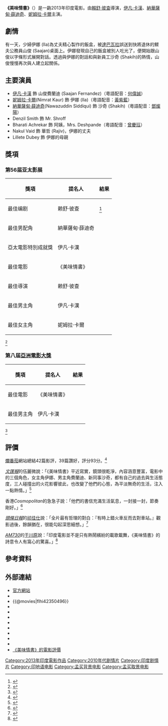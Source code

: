 {{noteTA
|1=zh-hk:山俊; zh-tw:薩揚;
|2=zh-hk:費蘭迪; zh-tw:佛南德斯;
|3=zh-hk:伊娜; zh-tw:伊拉;
|4=zh-hk:沙奇; zh-tw:謝克;
|5=zh-hk:華哲; zh-tw:拉吉;
}}
{{Infobox Film
| color                 =
| name                  = 美味情書
| original_name         = The Lunchbox
| image                 = The Lunchbox poster.jpg
| caption               = 
| director              = [[賴舒·彼查|賴舒·彼查]]
| producer              = Arun Rangachari<br />Anurag Kashyap<br />Guneet Monga
| producer_2            = 
| writer                = [[賴舒·彼查|賴舒·彼查]]
| screenplay            = 
| story                 = 
| based_on              = 
| narrator              = 
| production_supervisor = 
| starring              = [[伊凡·卡漢|伊凡·卡漢]]、[[納華薩甸·薛迪奇|納華薩甸·薛迪奇]]、[[妮姆拉·卡爾|妮姆拉·卡爾]]
| sec-title             = 
| endtheme              = 
| music                 = Max Richter
| cinematography        = Michael Simmonds
| editing               = John F. Lyons
| studio                = DAR Motion Pictures<br />UTV Motion Pictures<br />Dharma Productions<br />Sikhya Entertainment<br />NFDC
| distributor           = UTV Motion Pictures (印度)<br />Sony Pictures Classics (國際)
| released              = 2013年5月19日 (康城影展)<br />2013年9月20日(印度)<br />2014年3月6日(香港)
| issue date            = 
| runtime               = 105分鐘
| country               = 印度
| language              = 英語、印地语
| website               =
| budget                = 1百60萬美元
| gross                 = 
| imdb_id               = tt2350496
|cn_name                = 午餐盒
|hk_name                = 美味情書
|tw_name                = 美味情書
|}}
'''《美味情書》'''（{{lang-en|'''''The Lunchbox'''''}}）是一齣2013年印度電影。由[[賴舒·彼查|賴舒·彼查]]導演，[[伊凡·卡漢|伊凡·卡漢]]、[[納華薩甸·薛迪奇|納華薩甸·薛迪奇]]、[[妮姆拉·卡爾|妮姆拉·卡爾]]主演。

==劇情==
有一天，少婦伊娜 (Ila)為丈夫精心製作的飯盒，被[[達巴瓦拉|達巴瓦拉]]誤送到快將退休的鰥夫公務員山俊 (Saajan)桌面上。伊娜發現自己的飯盒被別人吃光了，便開始跟山俊以字條形式展開對話。透過與伊娜的對話和與新員工沙奇 (Shakih)的熱情，山俊慢慢再次與人建立起關係。

==主要演員==
*[[伊凡·卡漢|伊凡·卡漢]] 飾 山俊費蘭迪 (Saajan Fernandez)（粵語配音：[[何偉誠|何偉誠]]）
*[[妮姆拉·卡爾|妮姆拉·卡爾]](Nimrat Kaur) 飾 伊娜 (Ila)（粵語配音：[[黃紫藍|黃紫藍]]）
*[[納華薩甸·薛迪奇|納華薩甸·薛迪奇]](Nawazuddin Siddiqui) 飾 沙奇 (Shakih)（粵語配音：[[鄧燦陽|鄧燦陽]]）
*Denzil Smith 飾 Mr. Shroff
*Bharati Achrekar 飾 阿姨，Mrs. Deshpande（粵語配音：[[曾慶珏|曾慶珏]]）
*Nakul Vaid 飾 華哲 (Rajiv)，伊娜的丈夫
*Lillete Dubey 飾 伊娜的母親

==獎項==
===第56届亚太影展===
{| class="wikitable"
|-
! 獎項 !! 提名人 !! 結果
|-
| 最佳编剧 || 赖舒·彼查 || {{won}}<ref>{{cite newspaper|title=印度导演《美味情书》最佳编剧獎|url=http://www.zaobao.com.sg/realtime/china/story20131215-288569#sthash.lbX7kQvo.dpuf|author=沈泽玮|newspaper=''[[聯合早報|聯合早報]]''|date=2013年12月15日|accessdate=2014年3月17日|archive-date=2019年10月14日|archive-url=https://web.archive.org/web/20191014160254/https://www.zaobao.com.sg/realtime/china/story20131215-288569#sthash.lbX7kQvo.dpuf|dead-url=no}}</ref>
|-
|最佳男配角|| 納華薩甸·薛迪奇 || {{won}}
|-
| 亞太電影特別成就獎 || 伊凡·卡漢 || {{won}}
|-
| 最佳電影 || 《美味情書》 || {{nom}}
|-
| 最佳導演 || 赖舒·彼查 || {{nom}}
|-
| 最佳男主角 || 伊凡·卡漢 || {{nom}}
|-
| 最佳女主角 || 妮姆拉·卡爾 || {{nom}}
|}<ref>{{cite web|url=http://hk.movies.yahoo.net/minisite/page/2013apff/2013apfflist|title=第56屆亞太影展得獎名單|accessdate=2014年3月17日|publisher=''[[雅虎香港|雅虎香港]]''|archive-date=2014年3月17日|archive-url=https://web.archive.org/web/20140317135127/http://hk.movies.yahoo.net/minisite/page/2013apff/2013apfflist|dead-url=no}}</ref>

===第八届[[亞洲電影大獎|亞洲電影大獎]]===
{| class="wikitable"
|-
! 獎項 !! 提名人 !! 結果
|-
| 最佳電影 || 《美味情書》 || {{nom}}
|-
| 最佳男主角 || 伊凡·卡漢 || {{won}}
|}<ref>{{cite web|url=http://paper.wenweipo.com/2014/02/12/EN1402120027.htm|title=第八屆亞洲電影大獎部分提名名單|accessdate=2014年2月12日|publisher=''[[文汇报_(香港)|文匯報]]''|archive-date=2019年7月20日|archive-url=https://web.archive.org/web/20190720091344/http://paper.wenweipo.com/2014/02/12/EN1402120027.htm|dead-url=no}}</ref>

==評價==
[[爛番茄|爛番茄]]網站總結42篇影評，39篇讚好，評分93分。<ref>{{cite web|url=http://www.rottentomatoes.com/m/the_lunchbox/|title=The Lunchbox|accessdate=2014年3月18日|publisher=''[[爛番茄|爛番茄]]''|archive-date=2021年4月9日|archive-url=https://web.archive.org/web/20210409001454/https://www.rottentomatoes.com/m/the_lunchbox|dead-url=no}}</ref>

''[[文汇报_(香港)|文匯報]]''的伍麗微說：「《美味情書》平近寫實，鏡頭很乾淨，內容涵意豐富，電影中的三個角色，女主角伊娜、男主角費蘭迪、新同事沙奇，都有自己的過去與生活態度，三人碰撞出的火花影響彼此，也改變了他們的心態，為平淡無奇的生活，注入一點熱情。」<ref>{{cite newspaper|title=《美味情書》味蕾下的情感撫慰|url=http://paper.wenweipo.com/2014/03/07/OT1403070008.htm|newspaper=''[[文汇报_(香港)|文匯報]]''|date=2014年3月7日|author=伍麗微|accessdate=2014年3月17日|archive-date=2016年3月4日|archive-url=https://web.archive.org/web/20160304043111/http://paper.wenweipo.com/2014/03/07/OT1403070008.htm|dead-url=no}}</ref>

香港''Cosmopolitan''的急急子說：「他們的書信充滿生活氣息，一封接一封，節奏剛好。」<ref>{{cite web|url=http://www.cosmopolitan.com.hk/blog/65277/blog-post/lifestyle/57329|title=印度電影《美味情書》－美錯|date=2014年3月14日|publisher=Cosmopolitan|deadurl=yes|archiveurl=https://web.archive.org/web/20140317125537/http://www.cosmopolitan.com.hk/blog/65277/blog-post/lifestyle/57329|archivedate=2014年3月17日|df=}}</ref>

''[[頭條日報|頭條日報]]''的[[祁佳仕|祁佳仕]]說：「全片最有哲理的對白：『有時上錯火車反而去對車站。』觀影過後，餘韻猶在，很能勾起深思細想。」<ref>{{cite newspaper|title=《美味情書》：含蓄之美|date=2014年3月3日|url=http://blogcity.me/blog/reply_blog_express.asp?f=X5U3QSP2LC209597&id=619460|newspaper=''[[頭條日報|頭條日報]]''|author=祁佳仕|accessdate=2014年3月19日|archive-date=2016年3月4日|archive-url=https://web.archive.org/web/20160304202756/http://blogcity.me/blog/reply_blog_express.asp?f=X5U3QSP2LC209597&id=619460|dead-url=no}}</ref>

''[[AM730|AM730]]''的[[于川原|于川原]]說：「印度電影並不是只有熱鬧繽紛的載歌載舞，《美味情書》的詩意令人有窩心的驚喜。」<ref>{{cite newspaper|title=上錯車，反而去到目的地|date=2014-03-18|url=http://www.am730.com.hk/column-198649|newspaper=''[[AM730|AM730]]''|author=于川原|accessdate=2014-03-19|archive-date=2016-03-04|archive-url=https://web.archive.org/web/20160304122001/http://www.am730.com.hk/column-198649|dead-url=no}}</ref>

==參考資料==
{{reflist}}

==外部連結==
{{Portal box |印度|歐洲|电影}}
*[http://www.thelunchboxmovie.com/ 官方網站]
*{{Bollywoodhungama|588497}}
*{{@movies|flhi42350496}}
*{{douban}}
*{{Mtime|200567}}
*{{Amg movie|585851}}
*{{rotten-tomatoes|the_lunchbox}}
*{{mojo title|lunchbox}}
*{{Tcmdb title|2048335}}
*{{metacritic film|the-lunchbox}}
*{{imdb title|2350496}}
*[https://web.archive.org/web/20140222150920/http://www.reelworld.in/the-lunch-box-movie-review 《美味情書》的電影評價]

{{DEFAULTSORT:lunchbox}}
[[Category:2013年印度電影作品|Category:2013年印度電影作品]]
[[Category:2010年代剧情片|Category:2010年代剧情片]]
[[Category:印度剧情片|Category:印度剧情片]]
[[Category:印地语电影|Category:印地语电影]]
[[Category:孟买背景电影|Category:孟买背景电影]]
[[Category:孟买取景电影|Category:孟买取景电影]]